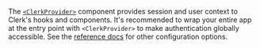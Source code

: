 The [`<ClerkProvider>`](/docs/references/components/clerk-provider) component provides session and user context to Clerk's hooks and components. It's recommended to wrap your entire app at the entry point with `<ClerkProvider>` to make authentication globally accessible. See the [reference docs](/docs/references/components/clerk-provider) for other configuration options.
